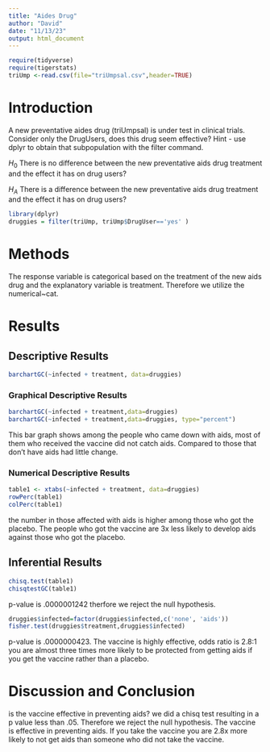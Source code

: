 ```yaml
---
title: "Aides Drug"
author: "David"
date: "11/13/23"
output: html_document
---
```


```r
require(tidyverse)
require(tigerstats)
triUmp <-read.csv(file="triUmpsal.csv",header=TRUE)
```

# Introduction

<!--In this section you explain what you are trying to show.  Where did the data come from?  What is the research or other question you are trying to answer?.  If you skimp in this section expect to be marked down in your grade. Paint a picture of the project a couple of paragraphs is expected!-->

A new  preventative aides drug (triUmpsal) is under test in clinical trials. Consider only the DrugUsers, does this drug seem effective?  Hint - use dplyr to obtain that subpopulation with the filter command.

$H_0$ There is no difference between the new preventative aids drug treatment and the effect it has on drug users?

$H_A$ There is a difference between the new preventative aids drug treatment and the effect it has on drug users?



```r
library(dplyr)
druggies = filter(triUmp, triUmp$DrugUser=='yes' )
```


# Methods

<!--Decide on your methods:  use "variable analysis" or other appropriate descriptors.  Make sure to choose at least one graphical method and at least one numerical method. Discuss what data manipulations may be needed for example subsetting or other binning procedures and what sort of graphical displays and inferential tools will be used!-->

The response variable is categorical based on the treatment of the new aids drug and the explanatory variable is treatment. Therefore we utilize the numerical~cat.

# Results

<!--Divide this section into two sub-sections:  One for your descriptive  results and one for your inferential results.!-->

## Descriptive Results

```r
barchartGC(~infected + treatment, data=druggies)
```


### Graphical Descriptive Results

<!--Graphical results here.  Make sure to show your code.  Provide appropriate labels for axes, giving units if possible, and provide a good title for the graph, too.  Use the graphical results to describe the patterns if any that exist in the data as focused toward the research question. Bottom line is to explain the features of the graph that are relevant to conforming or departing to what is expected by your null hypothesis !-->


```r
barchartGC(~infected + treatment,data=druggies)
barchartGC(~infected + treatment,data=druggies, type="percent")

```
This bar graph shows among the people who came down with aids, most of them who received the vaccine did not catch aids.  Compared to those that don't have aids had little change.

### Numerical Descriptive Results

```r
table1 <- xtabs(~infected + treatment, data=druggies)
rowPerc(table1)
colPerc(table1)
```

<!--Numerical results go here. Use the numerical results to describe the patterns if any that exist in the data as focused toward the research question!-->

the number in those affected with aids is higher among those who got the placebo. The people who got the vaccine are 3x less likely to develop aids against those who got the placebo.

## Inferential Results

<!--State hypothesis clearly.  Make sure your discussion of the inferential test covers all the aspects that the test output produces, such as test statistic, p-value etc.  Make a decision about the null hypothesis, explain the assumptions on which the selected test/procedure was based, and why the chosen procedure satisfys the assumptions and is appropriate to answer the research question!-->

```r
chisq.test(table1)
chisqtestGC(table1)
```
p-value is .0000001242 therfore we reject the null hypothesis.


```r
druggies$infected=factor(druggies$infected,c('none', 'aids'))
fisher.test(druggies$treatment,druggies$infected)
```

p-value is .0000000423.  The vaccine is highly effective, odds ratio is 2.8:1 you are almost three times more likely to be protected from getting aids if you get the vaccine rather than a placebo.

# Discussion and Conclusion

<!--Discussion and conclusion here.  If you found a relationship be sure to consider whether the relationship occurs because one of the variavbles causes the other, or whether they perhasps are related for some other reason.  Watch the chapter 6 videos from the GeorgeTown videos collection.!-->

is the vaccine effective in preventing aids? we did a chisq test resulting in a p value less than .05. Therefore we reject the null hypothesis.  The vaccine is effective in preventing aids.  If you take the vaccine you are 2.8x more likely to not get aids than someone who did not take the vaccine.
